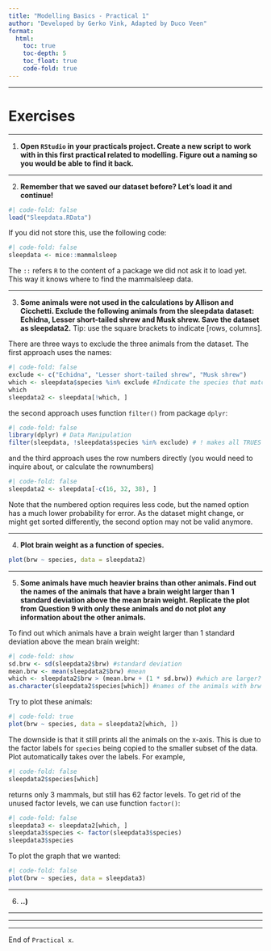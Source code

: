 ```yaml
---
title: "Modelling Basics - Practical 1"
author: "Developed by Gerko Vink, Adapted by Duco Veen"
format: 
  html:
    toc: true
    toc-depth: 5
    toc_float: true
    code-fold: true
---
```


---

# Exercises


---

1. **Open `RStudio` in your practicals project. Create a new script to work with in this first practical related to modelling. Figure out a naming so you would be able to find it back.**


---

2. **Remember that we saved our dataset before? Let's load it and continue!**

```r
#| code-fold: false
load("Sleepdata.RData")
```

If you did not store this, use the following code: 

```r
#| code-fold: false
sleepdata <- mice::mammalsleep
```

The `::` refers `R` to the content of a package we did not ask it to load yet. This way it knows where to find the mammalsleep data. 

---

3. **Some animals were not used in the calculations by Allison and Cicchetti. Exclude the following animals from the sleepdata dataset: Echidna, Lesser short-tailed shrew and Musk shrew. Save the dataset as sleepdata2.** Tip: use the square brackets to indicate [rows, columns].

There are three ways to exclude the three animals from the dataset. The first approach uses the names:
```r
#| code-fold: false
exclude <- c("Echidna", "Lesser short-tailed shrew", "Musk shrew")
which <- sleepdata$species %in% exclude #Indicate the species that match the names in exclude
which
sleepdata2 <- sleepdata[!which, ]
```

the second approach uses function `filter()` from package `dplyr`:
```r
#| code-fold: false
library(dplyr) # Data Manipulation
filter(sleepdata, !sleepdata$species %in% exclude) # ! makes all TRUES into FALSE
```

and the third approach uses the row numbers directly (you would need to inquire about, or calculate the rownumbers)
```r
#| code-fold: false
sleepdata2 <- sleepdata[-c(16, 32, 38), ]
```

Note that the numbered option requires less code, but the named option has a much lower probability for error. As the dataset might change, or might get sorted differently, the second option may not be valid anymore. 

---

4. **Plot brain weight as a function of species. **
```r
plot(brw ~ species, data = sleepdata2)
```

---

5. **Some animals have much heavier brains than other animals. Find out the names of the animals that have a brain weight larger than 1 standard deviation above the mean brain weight. Replicate the plot from Question 9 with only these animals and do not plot any information about the other animals. **

To find out which animals have a brain weight larger than 1 standard deviation above the mean brain weight:
```r
#| code-fold: show
sd.brw <- sd(sleepdata2$brw) #standard deviation  
mean.brw <- mean(sleepdata2$brw) #mean
which <- sleepdata2$brw > (mean.brw + (1 * sd.brw)) #which are larger?
as.character(sleepdata2$species[which]) #names of the animals with brw > 1000
```
Try to plot these animals:
```r
#| code-fold: true
plot(brw ~ species, data = sleepdata2[which, ])
```

The downside is that it still prints all the animals on the x-axis. This is due to the factor labels for `species` being copied to the smaller subset of the data. Plot automatically takes over the labels. For example, 
```r
#| code-fold: false
sleepdata2$species[which]
```

returns only 3 mammals, but still has 62 factor levels. To get rid of the unused factor levels, we can use function `factor()`:
```r
#| code-fold: false
sleepdata3 <- sleepdata2[which, ]
sleepdata3$species <- factor(sleepdata3$species)
sleepdata3$species
```
To plot the graph that we wanted:
```r
#| code-fold: false
plot(brw ~ species, data = sleepdata3)
```

---

6. **..)**


---





---



---

End of `Practical x`. 

